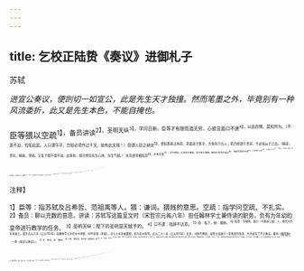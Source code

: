 ```yaml
---
---
---
```

title: 乞校正陆贽《奏议》进御札子
---



苏轼

*进宣公奏议，便剀切一如宣公，此是先生天才独撞。然而笔墨之外，毕竟别有一种风流委折，此又是先生本色，不能自掩也。*

臣等猥以空疏<sup>1】，备员讲读<sup>2】。圣明天纵<sup>3】，学问日新。臣等才有限而道无穷，心欲言面口不逮<sup>4】，以此自愧，莫知所为。（不宽不迫，恰如此起。人只谓平平，岂知必须作过千文，始有此文哉！）窃谓人臣之纳忠<sup>5】，譬如医者之用药。药虽进于医手，方多传于古人；若已经效于世间，不必皆从于己出。（精论，至论。精喻，至喻。又复于题不宽不迫。此等处，俱可想见先生心地、先生气候。）
伏见唐宰相陆贽<sup>6】，才本王佐<sup>7】，学为帝师。论深切于事情，言不离于道德，智如子房而文则过<sup>8】，辨如贾谊而术不疏<sup>9】。上以格君心之非<sup>19】，下以通天下之志<sup>11】。（赞宣公，字字精切。虽然，先生直自道矣。）但其不幸，仕不遇时<sup>12】。（转笔。人知多少感慨，不知多少斡旋。）德宗以苛刻为能<sup>13】，而贽谏之以忠厚<sup>13】；（切。）德宗以猜疑为术，而贽劝之以推诚<sup>15】。（切。）德宗好用兵<sup>16】，而贽以消兵为先<sup>17】；（切。）德宗好聚财<sup>18】，而贽以散财为急。（切。）至于用人听言之法<sup>19】，治边御将之方<sup>20】；罪己以收人心<sup>20】，改过以应天道<sup>2】；去小人以除民患，惜名器以待有功<sup>2】：如此之流<sup>20】，未易悉数。可谓进苦口之药石，针害身之膏肓<sup>2】。使德宗尽用其言<sup>4】，则贞观可得而复<sup>2】。（上四句，逐句写不遇。此数句，一总写不遇。笔法变化。）
臣等每退自西阁<sup>20】，即私相告语：以陛下圣明，必喜贽议论。（写朝廷如写国房，此皆先生一片忠孝心地，流面为至文、妙文也。）但使圣贤之相契，即如臣主之同时（岂惟无彼我，乃至无古今。此是何等心
地！）昔冯唐论颇、牧之贤，则汉文为之太息<sup>3】；魏相条晁、董之对，则孝宣以致中兴<sup>3】。若陛下能自得师，则莫若近取诸贽。（并无彼我、古今封界于胸，一片只是忠孝心地。又要看他随手成对，蹴踏四六恶态尽净。）夫六经三史，诸子百家<sup>3】，非无可观，皆足为治<sup>3】。（忽然自起一难。）但圣言幽远<sup>3】，末学支离<sup>3】。譬如山海之崇深<sup>5】，难以一二而推择<sup>11】。（自难，自解。）如贽之论，开卷了然，聚古今之精英，实治乱之龟鉴<sup>13】。（上文忽难忽解，正为此句作波折也。）
臣等欲取其奏议，稍加校正，缮写进呈。愿陛下置之坐隅，如见贽面：（妙。）反复熟读，如闻贽言。（妙。）必能发圣性之高明，成治功于岁月<sup>19】。臣等不胜区区之意<sup>20】，取进止<sup>4】。

<sup>注释】

<sup>1】臣等：指苏轼及吕希哲、范祖禹等人。猥：谦词。猥贱的意思。空疏：指学问空疏、不扎实。
<sup>2】备员：聊以充数的意思。讲读：苏轼写这篇呈文时（宋哲宗元祐八年）担任翰林学士兼侍读的职务，负有为年幼的皇帝进行教学的任务。
<sup>3】圣明天纵：陛下的圣明是天赋予的。
<sup>4】口不逮：指辞不达意。
<sup>5】窃：私下。纳：献纳。
<sup>6】陆贽：字敬舆，嘉兴（今属浙江省）人。唐代大历年间进士。德宗贞元八年（公元792年）自翰林学士升任中书侍郎、同平章事（宰相）。贞元十年冬被罢相，贬为忠州别驾。贞元二十一年（公元805年）去世。对唐代弊政，陆贽主张进行一定程度的改革，并为此写了不少奏议。著有《翰苑集》（一称《陆宣公奏议》）。
<sup>7】王：帝王。佐：辅佐。
<sup>8】子房：即张良。见苏轼《留侯论》注<sup>5】。文：文采、学问。
<sup>9】辨：思辨。贾谊：汉初文学家、政治家。汉文帝时曾任博士、太中大夫，后被贬为长沙王太傅。四年后被召回京，拜梁怀王太傅。梁怀王坠马死，贾谊郁郁自伤，不久病逝，年仅三十三岁。其著作传世者有政论文集《新书》（刘向编）、《贾长沙集》（明人辑本）。术：指治理国家的方法。疏：空疏。
<sup>10】格：格除、阻止。非：错误的想法。1通：沟通。天下：指全国的士大夫。
<sup>12】时：指政治清明、君臣相契之时。
<sup>13】德宗：名李适。公元779—805年在位。能：能事。1谏：劝谏。
<sup>15】劝：劝勉。
<sup>16】用兵：打仗。
<sup>17】消兵：消除战争。
<sup>18】聚财：聚敛钱财。
<sup>19】听言：听取意见。
<sup>20】治边：治理边防。御将：指挥将领。
<sup>21】罪己：有错误的事自己承担责任。
<sup>22】应：顺应。
<sup>23】惜名器：珍惜职位、爵号。以待有功：用以等待、奖赠有功之臣。
<sup>24】流：类。
<sup>25】膏肓（huāng荒）：人体部位名。古代医学界认为膏肓之间是药力所难以达到的地方。
<sup>26】尽用：全部采纳。
<sup>27】贞观：唐太宗年号。这里指“贞观之治”。复：再次出现。
<sup>28】退：退朝。
<sup>29】圣贤：圣君贤臣。契：契合。
<sup>30】“昔冯唐论颇、牧之贤”二句：据《汉书·冯唐传》载，冯唐曾向汉文帝介绍廉颇、李牧（两人均系战国时赵国的名将）的战绩，文帝听后叹息说：“嗟乎！吾独不得廉颇、李牧为将，岂忧匈奴哉！”
<sup>31】“魏相条晁、董之对”二句：魏相，字弱翁。汉宣帝时曾任御史大夫、丞相。条：列举。晁、董：晁错、董仲舒。对：对策。《汉书·魏相丙吉传》：“赞曰：······离祖开基，萧、曹为冠。孝宣中兴，丙、魏有声。”孝宣，即汉宣帝。丙，丙吉，宣帝时曾任丞相。魏，魏相。
<sup>32】六经：见苏轼《荀卿论》注19。三史：指《史记》、《汉书》、《后汉书》。诸子百家：指先秦两汉时期各学派的代表性论著。
<sup>33】治：这里指政治清明、国家富强。
<sup>34】圣言；圣人之言。指六经。
<sup>35】末学：《文选》张衡《东京赋》：“若客所谓末学肤受，贵耳而贱目者也。”注：“末学，谓不经根本。”这里指史部、子部等一般学者的著作。支高：支高破碎。
<sup>36】崇：高。
<sup>37】推择：推蔽挑选。
<sup>38】龟鉴：龟，古人以龟甲占卜。鉴，镜子。比喻借鉴。
<sup>39】治功：盛世功业。岁月：指不久的将来。
<sup>40】区区：拳举、眷恋。
<sup>41】取：仰取、等待。迸止：同意或否决。指皇帝在呈文上所作的批示。